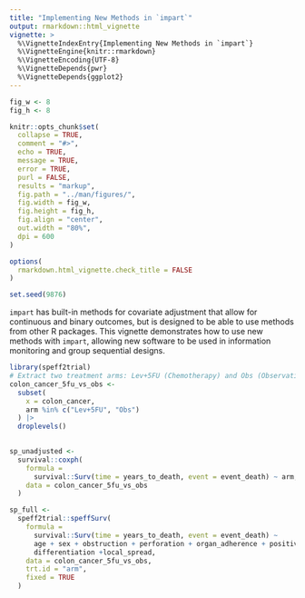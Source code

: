 ```yaml
---
title: "Implementing New Methods in `impart`"
output: rmarkdown::html_vignette
vignette: >
  %\VignetteIndexEntry{Implementing New Methods in `impart`}
  %\VignetteEngine{knitr::rmarkdown}
  %\VignetteEncoding{UTF-8}
  %\VignetteDepends{pwr}
  %\VignetteDepends{ggplot2}
---
```


```r
fig_w <- 8
fig_h <- 8

knitr::opts_chunk$set(
  collapse = TRUE,
  comment = "#>",
  echo = TRUE,
  message = TRUE,
  error = TRUE,
  purl = FALSE,
  results = "markup",
  fig.path = "../man/figures/",
  fig.width = fig_w,
  fig.height = fig_h,
  fig.align = "center",
  out.width = "80%",
  dpi = 600
)

options(
  rmarkdown.html_vignette.check_title = FALSE
)

set.seed(9876)
```

`impart` has built-in methods for covariate adjustment that allow for continuous and binary outcomes, but is designed to be able to use methods from other R packages. This vignette demonstrates how to use new methods with `impart`, allowing new software to be used in information monitoring and group sequential designs.




```r
library(speff2trial)
# Extract two treatment arms: Lev+5FU (Chemotherapy) and Obs (Observation)
colon_cancer_5fu_vs_obs <-
  subset(
    x = colon_cancer,
    arm %in% c("Lev+5FU", "Obs")
  ) |>
  droplevels()
  

sp_unadjusted <-
  survival::coxph(
    formula =
      survival::Surv(time = years_to_death, event = event_death) ~ arm,
    data = colon_cancer_5fu_vs_obs
  )

sp_full <-
  speff2trial::speffSurv(
    formula =
      survival::Surv(time = years_to_death, event = event_death) ~
      age + sex + obstruction + perforation + organ_adherence + positive_nodes +
      differentiation +local_spread,
    data = colon_cancer_5fu_vs_obs,
    trt.id = "arm",
    fixed = TRUE
  )
```
